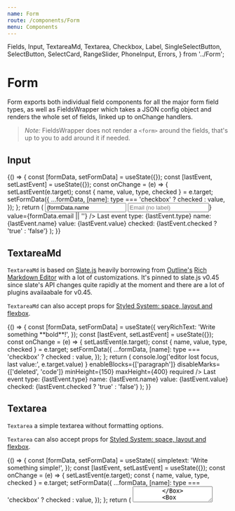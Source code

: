 ```yaml
---
name: Form
route: /components/Form
menu: Components
---
```



  Fields,
  Input,
  TextareaMd,
  Textarea,
  Checkbox,
  Label,
  SingleSelectButton,
  SelectButton,
  SelectCard,
  RangeSlider,
  PhoneInput,
  Errors,
} from '../Form';

# Form

Form exports both individual field components for all the major form field types,
as well as FieldsWrapper which takes a JSON config object and renders the whole set of fields, linked up to onChange handlers.

> _Note:_ FieldsWrapper does not render a `<form>` around the fields, that's up to you to add around it if needed.

## Input

<Props of={Input} />

<Playground>
  {() => {
    const [formData, setFormData] = useState({});
    const [lastEvent, setLastEvent] = useState({});
    const onChange = (e) => {
      setLastEvent(e.target);
      const { name, value, type, checked } = e.target;
      setFormData({
        ...formData,
        [name]: type === 'checkbox' ? checked : value,
      });
    };
    return (
      <Flex>
        <Box margin="base" padding="base" maxWidth="400px">
          <Input
            name="name"
            label="Name (with default marginBottom)"
            placeholder="Name"
            onChange={onChange}
            value={formData.name || ''}
          />
          <Input
            name="email"
            placeholder="Email (no label)"
            onChange={onChange}
            icon={<FiMail />}
            value={formData.email || ''}
          />
        </Box>
        <Box
          margin="base"
          padding="base"
          maxWidth="300px"
          bg="neutral.darker"
          color="white"
          borderRadius="5px"
        >
          <Paragraph>Last event</Paragraph>
          <UnorderedList>
            <ListItem>type: {lastEvent.type}</ListItem>
            <ListItem>name: {lastEvent.name}</ListItem>
            <ListItem>value: {lastEvent.value}</ListItem>
            <ListItem>checked: {lastEvent.checked ? 'true' : 'false'}</ListItem>
          </UnorderedList>
        </Box>
      </Flex>
    );
  }}
</Playground>

## TextareaMd

`TextareaMd` is based on [Slate.js](https://docs.slatejs.org) heavily borrowing from [Outline's](http://getoutline.com) [Rich Markdown Editor](https://github.com/outline/rich-markdown-editor) with a lot of customizations.
It's pinned to slate.js v0.45 since slate's API changes quite rapidly at the moment and there are a lot of plugins availaabale for v0.45.

<Props of={TextareaMd} />

`TextareaMd` can also accept props for [Styled System: space, layout and flexbox](https://styled-system.com/api).

<Playground>
  {() => {
    const [formData, setFormData] = useState({
      veryRichText: 'Write something **bold**!',
    });
    const [lastEvent, setLastEvent] = useState({});
    const onChange = (e) => {
      setLastEvent(e.target);
      const { name, value, type, checked } = e.target;
      setFormData({
        ...formData,
        [name]: type === 'checkbox' ? checked : value,
      });
    };
    return (
      <Flex>
        <Box margin="base" padding="base" maxWidth="500px">
          <TextareaMd
            name="veryRichText"
            label="Write something exciting"
            initialValue={formData.veryRichText || ''}
            onChange={onChange}
            onBlur={(e) =>
              console.log('editor lost focus, last value:', e.target.value)
            }
            enableBlocks={['paragraph']}
            disableMarks={['deleted', 'code']}
            minHeight={150}
            maxHeight={400}
            required
          />
        </Box>
        <Box
          margin="base"
          padding="base"
          maxWidth="300px"
          bg="neutral.darker"
          color="white"
          borderRadius="5px"
        >
          <Paragraph>Last event</Paragraph>
          <UnorderedList>
            <ListItem>type: {lastEvent.type}</ListItem>
            <ListItem>name: {lastEvent.name}</ListItem>
            <ListItem>value: {lastEvent.value}</ListItem>
            <ListItem>checked: {lastEvent.checked ? 'true' : 'false'}</ListItem>
          </UnorderedList>
        </Box>
      </Flex>
    );
  }}
</Playground>

## Textarea

`Textarea` a simple textarea without formatting options.

<Props of={Textarea} />

`Textarea` can also accept props for [Styled System: space, layout and flexbox](https://styled-system.com/api).

<Playground>
  {() => {
    const [formData, setFormData] = useState({
      simpletext: 'Write something simple!',
    });
    const [lastEvent, setLastEvent] = useState({});
    const onChange = (e) => {
      setLastEvent(e.target);
      const { name, value, type, checked } = e.target;
      setFormData({
        ...formData,
        [name]: type === 'checkbox' ? checked : value,
      });
    };
    return (
      <Flex>
        <Box margin="base" padding="base" maxWidth="500px">
          <Textarea
            name="simpletext"
            label="Write something exciting"
            value={formData.simpletext || ''}
            onChange={onChange}
            minHeight={150}
            maxHeight={400}
            required
          />
        </Box>
        <Box
          margin="base"
          padding="base"
          maxWidth="300px"
          bg="neutral.darker"
          color="white"
          borderRadius="5px"
        >
          <Paragraph>Last event</Paragraph>
          <UnorderedList>
            <ListItem>type: {lastEvent.type}</ListItem>
            <ListItem>name: {lastEvent.name}</ListItem>
            <ListItem>value: {lastEvent.value}</ListItem>
            <ListItem>checked: {lastEvent.checked ? 'true' : 'false'}</ListItem>
          </UnorderedList>
        </Box>
      </Flex>
    );
  }}
</Playground>

## Checkbox

Checkbox uses [rc-checkbox](https://github.com/react-component/checkbox) under the hood to handle events.

<Props of={Checkbox} />

Checkbox will expose an `event.target` with

- `name`
- `type` as `checkbox`
- `value` as a boolean indicating the `checked` value
- `checked` as a boolean indicating the `checked` value

Checkboxes need to be positioned with a `Box` for `margin` and `padding`

<Playground>
  {() => {
    const [formData, setFormData] = useState({ sendMarketing: true });
    const [lastEvent, setLastEvent] = useState({});
    const onChange = (e) => {
      setLastEvent(e.target);
      const { name, value, type, checked } = e.target;
      setFormData({
        ...formData,
        [name]: type === 'checkbox' ? checked : value,
      });
    };
    return (
      <Flex>
        <Box margin="base" padding="base" maxWidth="400px">
          <Input
            name="email"
            label="Email address"
            placeholder="Email"
            onChange={onChange}
            icon={<FiMail />}
            value={formData.email || ''}
          />
          <Box marginY="small">
            <Checkbox
              name="sendMarketing"
              checked={formData.sendMarketing || false}
              onChange={onChange}
              label="Send me marketing junk"
            />
          </Box>
          <Box marginY="small">
            <Checkbox
              name="acceptTandC"
              checked={formData.acceptTandC || false}
              onChange={onChange}
              label="I accept the Terms and Conditions"
            />
          </Box>
        </Box>
        <Box
          margin="base"
          padding="base"
          maxWidth="300px"
          bg="neutral.darker"
          color="white"
          borderRadius="5px"
        >
          <Paragraph>Last event</Paragraph>
          <UnorderedList>
            <ListItem>type: {lastEvent.type}</ListItem>
            <ListItem>name: {lastEvent.name}</ListItem>
            <ListItem>value: {lastEvent.value}</ListItem>
            <ListItem>checked: {lastEvent.checked ? 'true' : 'false'}</ListItem>
          </UnorderedList>
        </Box>
      </Flex>
    );
  }}
</Playground>

## SelectCard

<Props of={SelectCard} />

<Playground>
  {() => {
    const [formData, setFormData] = useState({ durations: ['1 day'] });
    const [lastEvent, setLastEvent] = useState({});
    const onChange = (e) => {
      setLastEvent(e.target);
      const { name, value, type, checked } = e.target;
      setFormData({ ...formData, [name]: value });
    };
    return (
      <Flex>
        <Box margin="base" padding="base" maxWidth="350px">
          <SelectCard
            name="durations"
            title="Select the duration of your experience"
            options={[
              { value: '1/2 day', label: '1/2 day' },
              { value: '1 day', label: '1 day' },
              { value: '2 days', label: '2 days' },
              { value: '1 week', label: '1 week' },
            ]}
            value={formData.durations}
            onChange={onChange}
            isMultiSelect
            marginBottom="base"
          />
          <SelectCard
            name="durations"
            title="Select the duration of your experience"
            options={[
              { value: '1/2 day', label: '1/2 day' },
              { value: '1 day', label: '1 day' },
              { value: '2 days', label: '2 days' },
              { value: '1 week', label: '1 week' },
            ]}
            value={formData.durations}
            onChange={onChange}
            isMultiSelect
            flexDirection="column"
          />
        </Box>
        <Box
          margin="base"
          padding="base"
          maxWidth="300px"
          bg="neutral.darker"
          color="white"
          borderRadius="5px"
        >
          <Paragraph>Last event</Paragraph>
          <UnorderedList>
            <ListItem>type: {lastEvent.type}</ListItem>
            <ListItem>name: {lastEvent.name}</ListItem>
            <ListItem>value: {JSON.stringify(lastEvent.value)}</ListItem>
            <ListItem>checked: {lastEvent.checked ? 'true' : 'false'}</ListItem>
          </UnorderedList>
        </Box>
      </Flex>
    );
  }}
</Playground>

## SelectButton

<Props of={SelectButton} />

<Playground>
  {() => {
    const [formData, setFormData] = useState({ durations: ['1 day'] });
    const [lastEvent, setLastEvent] = useState({});
    const onChange = (e) => {
      setLastEvent(e.target);
      const { name, value, type, checked } = e.target;
      setFormData({ ...formData, [name]: value });
    };
    return (
      <Flex>
        <Box margin="base" padding="base" maxWidth="500px" bg="whiteout.dark">
          <SelectButton
            name="durations"
            title="Select the duration of your experience"
            options={[
              { value: '1/2 day', label: '1/2 day' },
              { value: '1 day', label: '1 day' },
              { value: '2 days', label: '2 days' },
              { value: '1 week', label: '1 week' },
              { value: '2 weeks', label: '2 weeks' },
              { value: '1 month', label: '1 month' },
              { value: '1 quarter', label: '1 quarter' },
            ]}
            value={formData.durations}
            onChange={onChange}
            isMultiSelect
            marginBottom="base"
            numColumns={2}
            enableOther
            maxSelect={2}
          />
          <SelectButton
            name="durations"
            title="Select the duration of your experience"
            options={[
              { value: '1/2 day', label: '1/2 day' },
              { value: '1 day', label: '1 day' },
              { value: '2 days', label: '2 days' },
              { value: '1 week', label: '1 week' },
              { value: '2 weeks', label: '2 weeks' },
              { value: '1 month', label: '1 month' },
              { value: '1 quarter', label: '1 quarter' },
            ]}
            value={formData.durations}
            onChange={onChange}
            flexDirection="column"
            isMultiSelect
            enableWildcard
            wildcardText="All of the above"
          />
        </Box>
        <Box
          margin="base"
          padding="base"
          maxWidth="300px"
          bg="neutral.darker"
          color="white"
          borderRadius="5px"
        >
          <Paragraph>Last event</Paragraph>
          <UnorderedList>
            <ListItem>type: {lastEvent.type}</ListItem>
            <ListItem>name: {lastEvent.name}</ListItem>
            <ListItem>value: {JSON.stringify(lastEvent.value)}</ListItem>
            <ListItem>checked: {lastEvent.checked ? 'true' : 'false'}</ListItem>
          </UnorderedList>
        </Box>
      </Flex>
    );
  }}
</Playground>

## SingleSelectButton

<Props of={SingleSelectButton} />

We can use the `SingleSelectButton` with

- an `enableOther` flag and also
- add a `randomizeOptions` flag to randomize the options if we want to.

<Playground>
  {() => {
    const [formData, setFormData] = useState({ duration: '1 day' });
    const [lastEvent, setLastEvent] = useState({});
    const onChange = (e) => {
      setLastEvent(e.target);
      const { name, value, type, checked } = e.target;
      setFormData({
        ...formData,
        [name]: type === 'checkbox' ? checked : value,
      });
    };
    return (
      <Flex>
        <Box margin="base" padding="base" maxWidth="500px" bg="whiteout.dark">
          <SingleSelectButton
            name="duration"
            title="Select the duration of your experience"
            options={[
              { value: '1/2 day', label: '1/2 day' },
              { value: '1 day', label: '1 day' },
              { value: '1 week', label: '1 week' },
              { value: '2 weeks', label: '2 weeks' },
              { value: '1 month', label: '1 month' },
              { value: '1 quarter', label: '1 quarter' },
            ]}
            value={formData.duration}
            onChange={onChange}
            numColumns={2}
            enableOther
            randomizeOptions
            flexDirection="column"
          />
        </Box>
        <Box
          margin="base"
          padding="base"
          maxWidth="300px"
          bg="neutral.darker"
          color="white"
          borderRadius="5px"
        >
          <Paragraph>Last event</Paragraph>
          <UnorderedList>
            <ListItem>type: {lastEvent.type}</ListItem>
            <ListItem>name: {lastEvent.name}</ListItem>
            <ListItem>value: {lastEvent.value}</ListItem>
            <ListItem>checked: {lastEvent.checked ? 'true' : 'false'}</ListItem>
          </UnorderedList>
        </Box>
      </Flex>
    );
  }}
</Playground>

## Select

HDS exports `getSelectStyling(theme)` to be used with [React Select](https://react-select.com)

Invoke `getSelectStyling` by passing it the current theme object, to receive context-accurate `theme` and `styling` objects for all ReactSelect components.

### Standard Select

<Playground>
  {() => {
    const [lastEvent, setLastEvent] = useState({});
    const [formData, setFormData] = useState({
      select_multiple_with_preset_example: {
        value: 'Testing 123 value',
        label: 'testing-123-value',
      },
    });
    const onChange = (fieldName, event) => {
      setLastEvent(event.target);
      setFormData({
        ...formData,
        [event.target.name]: event.target.value,
      });
    };
    const options = [
      { value: 'chocolate', label: 'Chocolate' },
      { value: 'strawberry', label: 'Strawberry' },
      { value: 'vanilla', label: 'Vanilla' },
    ];
    const fields = [
      {
        name: 'select_one_example',
        type: 'select',
        label: `Select`,
        explain: 'Start typing to find your favorite flavor',
        options: options,
        value: formData.select_one_example || null,
      },
      {
        name: 'select_multiple_example',
        type: 'multi-select',
        label: `Select multiple if you dare`,
        options: options,
        value: formData.select_multiple_example || null,
      },
      {
        name: 'select_multiple_with_preset_example',
        type: 'multi-select',
        label: `Select multiple... preset by formData`,
        options: options,
        value: formData.select_multiple_with_preset_example || null,
      },
    ];
    return (
      <Flex>
        <Box margin="base" padding="base" maxWidth="400px">
          <Fields fields={fields} onChange={onChange} />
        </Box>
        <Box
          margin="small"
          padding="base"
          maxWidth="300px"
          bg="neutral.darker"
          color="white"
          borderRadius="5px"
        >
          <Paragraph>Last event</Paragraph>
          <UnorderedList>
            <ListItem>type: {lastEvent.type}</ListItem>
            <ListItem>name: {lastEvent.name}</ListItem>
            <ListItem>value: {JSON.stringify(lastEvent.value)}</ListItem>
            <ListItem>checked: {lastEvent.checked ? 'true' : 'false'}</ListItem>
            <ListItem>action: {lastEvent.action}</ListItem>
          </UnorderedList>
        </Box>
        <Box
          marginY="small"
          padding="base"
          maxWidth="250px"
          bg="neutral.darkest"
          color="white"
          borderRadius="5px"
        >
          <pre>
            <code>{JSON.stringify(formData, null, 2)}</code>
          </pre>
        </Box>
      </Flex>
    );
  }}
</Playground>

## Async & Creatable Select

<Playground>
  {() => {
    const [lastEvent, setLastEvent] = useState({});
    const [formData, setFormData] = useState({
      favorite_disco: {
        value: 'Testing 123 value',
        label: 'testing-123-value',
      },
    });
    const onChange = (fieldName, event) => {
      console.log(event);
      setLastEvent(event.target);
      setFormData({
        ...formData,
        [event.target.name]: event.target.value,
      });
    };
    const loadOptions = (inputValue) =>
      new Promise((resolve) => {
        setTimeout(() => {
          resolve([
            { value: inputValue, label: inputValue },
            { value: `Another ${inputValue}`, label: `another-${inputValue}` },
            {
              value: `Yet another ${inputValue}`,
              label: `yet-another-${inputValue}`,
            },
          ]);
        }, 500);
      });
    const fields = [
      {
        name: 'department',
        type: 'creatable-select',
        label: 'Your department, with a creatable-select',
        explain: `If you can't find your department create a new one`,
        options: [
          { value: 'Finance', label: 'finance' },
          { value: 'Marketing', label: 'marketing' },
          { value: 'Human Resources', label: 'human_resources' },
        ],
        value: formData.department || null,
      },
      {
        name: 'favorite_icecream',
        type: 'async-select',
        label: `Search it here with this async-select`,
        explain: 'Start typing to find your whatever',
        options: loadOptions,
        value: formData.favorite_icecream || null,
      },
      {
        name: 'favorite_disco',
        type: 'async-creatable-select',
        label: `Search it here with this async-creatable-select`,
        explain: 'Start typing to find... but its preset using formData',
        options: loadOptions,
        value: formData.favorite_disco || null,
      },
    ];
    return (
      <Flex>
        <Box margin="base" padding="base" maxWidth="400px">
          <Fields fields={fields} onChange={onChange} />
        </Box>
        <Box
          margin="small"
          padding="base"
          maxWidth="250px"
          bg="neutral.darker"
          color="white"
          borderRadius="5px"
        >
          <Paragraph>Last event</Paragraph>
          <UnorderedList>
            <ListItem>type: {lastEvent.type}</ListItem>
            <ListItem>name: {lastEvent.name}</ListItem>
            <ListItem>value: {JSON.stringify(lastEvent.value)}</ListItem>
            <ListItem>checked: {lastEvent.checked ? 'true' : 'false'}</ListItem>
            <ListItem>action: {lastEvent.action}</ListItem>
          </UnorderedList>
        </Box>
        <Box
          marginY="small"
          padding="base"
          maxWidth="250px"
          bg="neutral.darkest"
          color="white"
          borderRadius="5px"
        >
          <pre>
            <code>{JSON.stringify(formData, null, 2)}</code>
          </pre>
        </Box>
      </Flex>
    );
  }}
</Playground>

## RangeSlider

<Props of={RangeSlider} />
Props table might not render due to a [bug in docz](https://github.com/pedronauck/docz/issues/777)

<Playground>
  {() => {
    const [formData, setFormData] = useState({});
    const [lastEvent, setLastEvent] = useState({});
    const onChange = (e) => {
      setLastEvent(e.target);
      const { name, value } = e.target;
      setFormData({ ...formData, [name]: value });
    };
    return (
      <Flex>
        <Box margin="base" padding="base" maxWidth="400px">
          <Box bg="neutral.lighter">
            <RangeSlider
              name="engagement"
              value={formData.engagement}
              onChange={onChange}
            />
          </Box>
        </Box>
        <Box
          margin="base"
          padding="base"
          maxWidth="300px"
          bg="neutral.darker"
          color="white"
          borderRadius="5px"
        >
          <Paragraph>Last event</Paragraph>
          <UnorderedList>
            <ListItem>type: {lastEvent.type}</ListItem>
            <ListItem>name: {lastEvent.name}</ListItem>
            <ListItem>value: {lastEvent.value}</ListItem>
            <ListItem>checked: {lastEvent.checked ? 'true' : 'false'}</ListItem>
          </UnorderedList>
        </Box>
      </Flex>
    );
  }}
</Playground>

## Errors

<Props of={Errors} />
Props table might not render due to a [bug in docz](https://github.com/pedronauck/docz/issues/777)

<Playground>
  <Errors
    errors={[
      { msg: 'Custom errors from the backend' },
      new Error('And standard errors are supported'),
    ]}
  />
</Playground>

## Fields

<Props of={Fields} />

To render a complete form (without the form tag) use the `Fields` component.

Provide a config in object format like this:

```
fields = [
    {
      name: 'name',
      type: 'group',
      title: 'So, what is your name?',
      list: [
        {
          name: 'first_name',
          type: 'text',
          label: 'Your first name',
          placeholder: 'First name',
          required: true,
          renderWidth: 'full',
          maxLength: 25,
        },
        {
          name: 'last_name',
          type: 'text',
          label: 'Your surname',
          explain: 'Let me explain this',
          placeholder: 'Last Name',
          required: true,
          renderWidth: 'full',
          props: { marginBottom: 'none' }
        },
      ],
    },
    {
      name: 'phone',
      type: 'phoneinput',
      label: 'Your first name',
      placeholder: 'Phone Number',
      required: true,
      maxLength: 25,
    },
    {
      name: 'pitchmd',
      type: 'textareamd',
      title:
        'Pitch me baby, one more time! You got 30 seconds or 100 words. Go.',
      label: 'Your Pitch in Markdown',
      required: true,
      maxLength: 300,
      props: { minHeight: '150px' }
    },
    {
      name: 'pitch',
      type: 'textarea','
      title:
        'Pitch me baby, one more time! You got 30 seconds or 100 words. Go. This time in plain text.',
      label: 'Your Pitch Plain Text',
      required: true,
      maxLength: 300,
      props: { minHeight: '150px' }
    },
    {
      name: 'ready',
      type: 'checkbox',
      label: `I'm ready`,
    },
   {
      name: 'favourite_icecream',
      type: 'select',
      title:
        `What's your favourite ice cream flavor?`,
      label:
        `Select it from here`,
      explain: 'Start typing to find your favorite flavor',
      options: [
        { value: 'chocolate', label: 'Chocolate' },
        { value: 'strawberry', label: 'Strawberry' },
        { value: 'vanilla', label: 'Vanilla' }
      ]
    },
  ]
```

Field objects need to have a key `type` with one of the following values:

- `textarea` - renders a TextareaMd
- `creatable-select` - renders a [react-select Creatable](https://react-select.com/creatable) with HDS styling
- `select` or `multi-select` - renders a [react-select Select](https://react-select.com/home) with HDS styling (and `isMulti` prop)
- `async-select` - renders a [react-select Async](https://react-select.com/async) with HDS styling
- `group` - renderes adjecent fields, use the same field type for best layout, pass in grouped children fields in `list` key.
- any other type renders an [Input](#input) field and passes on the type as a prop
- **deprecated** `inline-submit` - renders an input field with an adjecent Seumut button (used in chat only, doesn't work well in conjuction with other fields.)

<Playground>
  {() => {
    const fieldsConfig = [
      {
        name: 'name',
        type: 'group',
        title: 'So, what is your name?',
        required: true,
        list: [
          {
            name: 'first_name',
            type: 'text',
            label: 'Your first name',
            placeholder: 'First name',
            required: true,
            renderWidth: 'full',
            maxLength: 25,
          },
          {
            name: 'last_name',
            type: 'text',
            label: 'Your surname',
            explain: 'Let me explain this',
            placeholder: 'Last Name',
            required: true,
            renderWidth: 'full',
            props: { marginBottom: 'none' },
          },
        ],
      },
      {
        name: 'phone',
        type: 'phoneinput',
        label: 'Your first name',
        placeholder: 'Phone Number',
        required: true,
        maxLength: 25,
      },
      {
        name: 'email',
        type: 'email',
        title: 'Provide your email for any communications',
        label: 'Email',
        explain: 'Your email address will not be shared with any third parties',
        placeholder: 'yourname@example.org',
        required: true,
        props: { marginBottom: 'none' },
      },
      {
        name: 'opt-in',
        type: 'single-select-button',
        title: 'Do you want to opt-in',
        explain: "We don't know for what either",
        options: [
          { value: 'hell no', label: 'Hell no!' },
          { value: 'oh yeah', label: 'Oh yeah!' },
        ],
        value: undefined,
        required: true,
      },
      {
        name: 'social',
        type: 'group',
        title: 'Socials...',
        list: [
          {
            name: 'instagram',
            type: 'text',
            label: 'Instagram',
            required: true,
            icon: <FiInstagram />,
          },
          {
            name: 'linkedin',
            type: 'text',
            label: 'LinkedIn Profile URL',
            icon: <FiLinkedin />,
          },
        ],
      },
      {
        name: 'pitchmd',
        type: 'textareamd',
        title:
          'Pitch me baby, one more time! You got 30 seconds or 100 words. Go.',
        label: 'Your Pitch in Markdown',
        required: true,
        maxLength: 300,
        props: { minHeight: '150px' },
      },
      {
        name: 'pitch',
        type: 'textarea',
        title:
          'Pitch me baby, one more time! You got 30 seconds or 100 words. Go. This time in plain text.',
        label: 'Your Pitch Plain Text',
        required: true,
        maxLength: 300,
        props: { minHeight: '150px' },
      },
      {
        name: 'ready',
        type: 'checkbox',
        label: `I'm ready`,
      },
      {
        name: 'favourite_icecream',
        type: 'select',
        title: `What's your favourite ice cream flavor?`,
        label: `Select it from here`,
        explain: 'Start typing to find your favorite flavor',
        options: [
          { value: 'chocolate', label: 'Chocolate' },
          { value: 'strawberry', label: 'Strawberry' },
          { value: 'vanilla', label: 'Vanilla' },
        ],
      },
      {
        name: 'message',
        type: 'inline-submit',
        placeholder: 'Type your message...',
        title: 'Chat with your host:',
        label: 'Message',
        submitText: 'Send',
      },
    ];
    const [formData, setFormData] = useState({});
    const handleChange = (fieldName, event) => {
      if (event && typeof event.preventDefault === 'function') {
        event.preventDefault();
      }
      if (event && event.target) {
        let newFormData = {
          ...formData,
          [fieldName]: event.target.value || event.target.checked,
        };
        setFormData(newFormData);
      }
    };
    const fieldsWithData = fieldsConfig.map((field) => {
      if (field.type === 'group') {
        let fieldsWithValue = { ...field };
        if (fieldsWithValue.list) {
          fieldsWithValue.list = fieldsWithValue.list.map((groupField) => {
            return { ...groupField, value: formData[groupField.name] };
          });
        }
        return fieldsWithValue;
      } else if (field.type === 'checkbox') {
        return { ...field, checked: formData[field.name] || false };
      } else {
        return { ...field, value: formData[field.name] };
      }
    });
    return <Fields fields={fieldsWithData} onChange={handleChange} />;
  }}
</Playground>

Can also be used to provide more styling to individual fields (such as: `maxLength`)

<Playground>
  {() => {
    const fieldsConfig = [
      {
        name: 'linkedin',
        type: 'text',
        label: 'LinkedIn Profile URL',
        icon: <FiLinkedin />,
        maxLength: 70,
      },
      {
        name: 'pitch',
        type: 'textarea',
        title:
          'Pitch me baby, one more time! You got 30 seconds or 100 words. Go.',
        label: 'Your Pitch',
        required: true,
        maxLength: 300,
        props: { minHeight: '100px' },
      },
    ];
    const handleChange = (fieldName, event) => {
      console.log(event.target);
    };
    return <Fields fields={fieldsConfig} onChange={handleChange} />;
  }}
</Playground>

## Sortable Drag&Drop Fields

<Props of={FieldsSortable} />

`FieldsSortable` behaves just like `Fields` with the only difference that it doesn't support grouped fields. It adds drag handles to each field and allows them to be ordered.

The drag and drop functionality is added by [react beautiful dnd](https://github.com/atlassian/react-beautiful-dnd), but `FieldsSortable` doesn't expose it's API, it'll take care of sorting the fields array and passes the sorted array back when it calls `onSort`.

<Playground>
  {() => {
    const [fieldsConfig, setFieldsConfig] = useState([
      {
        name: 'thing1',
        type: 'text',
        label: 'First thing',
      },
      {
        name: 'thing2',
        type: 'text',
        label: 'Second thing',
      },
      {
        name: 'thing3',
        type: 'text',
        label: 'Third thing',
      },
      {
        name: 'thing4',
        type: 'text',
        label: 'Fourth thing',
      },
    ]);
    const [formData, setFormData] = useState({});
    const handleChange = (fieldName, event) => {
      if (event && typeof event.preventDefault === 'function') {
        event.preventDefault();
      }
      if (event && event.target && event.target.value) {
        newFormData = {
          ...formData,
          [fieldName]: event.target.value || event.target.checked,
        };
      }
      setFormData(newFormData);
    };
    const handleSort = (newFieldsConfig) => {
      console.log(newFieldsConfig);
      setFieldsConfig(newFieldsConfig);
    };
    const fieldsWithData = fieldsConfig.map((field) => {
      return field.type === 'checkbox'
        ? { ...field, checked: formData[field.name] }
        : { ...field, value: formData[field.name] };
    });
    return (
      <FieldsSortable
        fields={fieldsWithData}
        onChange={handleChange}
        onSort={handleSort}
      />
    );
  }}
</Playground>

## PhoneInput

<Props of={PhoneInput} />

<Playground>
  {() => {
    const [formData, setFormData] = useState({});
    const [lastEvent, setLastEvent] = useState({});
    const onChange = (e) => {
      setLastEvent(e.target);
      const { name, value, type, checked } = e.target;
      setFormData({
        ...formData,
        [name]: type === 'checkbox' ? checked : value,
      });
    };
    return (
      <Flex>
        <Box margin="base" padding="base" maxWidth="400px">
          <PhoneInput
            marginBottom="none"
            name="phone"
            type="tel"
            placeholder="Phone number (no marginBottom)"
            onChange={onChange}
            value={formData.phone || ''}
            label="Phone Number "
            required
          />
        </Box>
        <Box
          margin="base"
          padding="base"
          maxWidth="300px"
          bg="neutral.darker"
          color="white"
          borderRadius="5px"
        >
          <Paragraph>Last event</Paragraph>
          <UnorderedList>
            <ListItem>type: {lastEvent.type}</ListItem>
            <ListItem>name: {lastEvent.name}</ListItem>
            <ListItem>value: {lastEvent.value}</ListItem>
          </UnorderedList>
        </Box>
      </Flex>
    );
  }}
</Playground>
